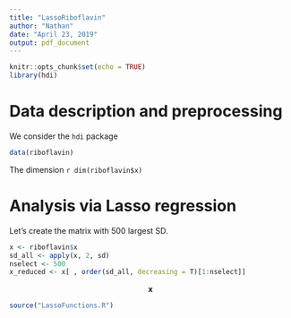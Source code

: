 ```yaml
---
title: "LassoRiboflavin"
author: "Nathan"
date: "April 23, 2019"
output: pdf_document
---
```


```r
knitr::opts_chunk$set(echo = TRUE)
library(hdi)
```

# Data description and preprocessing

We consider the `hdi` package

```r
data(riboflavin)
```

The dimension `r dim(riboflavin$x)`

# Analysis via Lasso regression

Let's create the matrix with 500 largest SD.

```r
x <- riboflavin$x
sd_all <- apply(x, 2, sd)
nselect <- 500
x_reduced <- x[ , order(sd_all, decreasing = T)[1:nselect]]
```

$$
\boldsymbol{x}
$$

```r
source("LassoFunctions.R")
```